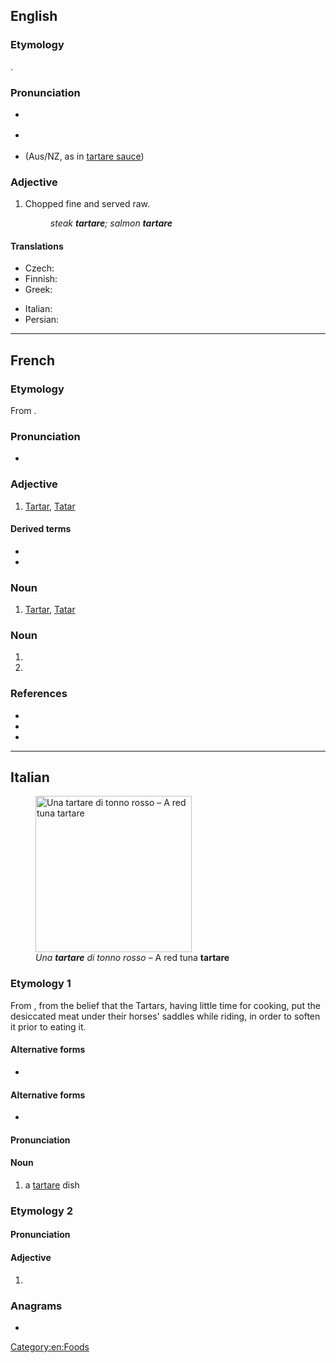 {{also|Tartare}}
==English==
{{wikipedia|steak tartare}}

===Etymology===
{{uder|en|fr|tartare}}.

===Pronunciation===
* {{a|rhotic}} {{IPA|en|/tɑːɹˈtɑːɹ/}}
* {{a|non-rhotic}} {{IPA|en|/tɑːˈtɑː/}}
* (Aus/NZ, as in [[tartare sauce]]) {{IPA|en|/ˈtɑː(ɹ)tɛə(ɹ)/}}

===Adjective===
{{en-adj|-}}

# Chopped fine and served raw.
#: ''steak '''tartare'''; salmon '''tartare'''''

====Translations====
{{trans-top}}
* Czech: {{t+|cs|tatarský}}
* Finnish: {{t+|fi|tartar}}
* Greek: {{t+|el|ταρτάρ}}
{{trans-mid}}
* Italian: {{t|it|tartar|f}}
* Persian: {{t+|fa|تارتار|tr=târtâr}}
{{trans-bottom}}

[[Category:en:Foods]]

----

==French==

===Etymology===
From {{inh|fr|frm|tartar}}.

===Pronunciation===
* {{fr-IPA}}

===Adjective===
{{fr-adj}}

# {{lb|fr|relational}} [[Tartar]], [[Tatar]] {{gloss|relating to the [[Tatar]] people or their culture}}

====Derived terms====
* {{l|fr|sauce tartare}}
* {{l|fr|steak tartare}}

===Noun===
{{fr-noun|mfbysense}}

# [[Tartar]], [[Tatar]] {{gloss|a member of the [[Tatar]] people}}

===Noun===
{{fr-noun|m|~}}

# {{short for|it|steak tartare}}
# {{synonym of|fr|tatar|t=[[Tatar]] language}}

===References===
* {{R:fr:Collins}}
* {{R:Reverso}}
* {{R:TLFi}}

{{C|fr|Foods|Languages}}

----

==Italian==
[[File:Tartare_di_tonno_rosso.jpg|thumb|right|250px|''Una '''tartare''' di tonno rosso'' – A red tuna '''tartare''']]

===Etymology 1===
From {{der|it|fr|tartare||Tartar}}, from the belief that the Tartars, having little time for cooking, put the desiccated meat under their horses' saddles while riding, in order to soften it prior to eating it.

====Alternative forms====
* {{alter|it|tartar}}

====Alternative forms====
* {{alter|it|tartara||Italianized}}

====Pronunciation====
{{it-pr|tartàr<hyph:tar.tàre>}}

====Noun====
{{it-noun|f|#}}

# a [[#English|tartare]] dish
#: {{ux|it|Vorrei una '''tartare''' di tonno, per favore.|inline=1|I'll have a tuna '''tartare''', please.}}

===Etymology 2===
{{nonlemma}}

====Pronunciation====
{{it-pr|tàrtare}}

====Adjective====
{{head|it|adjective form|g=f-p}}

# {{adj form of|it|tartaro||f|p}}

===Anagrams===
* {{anagrams|it|a=aaerrtt|atterra|atterrà}}

{{C|it|Foods}}